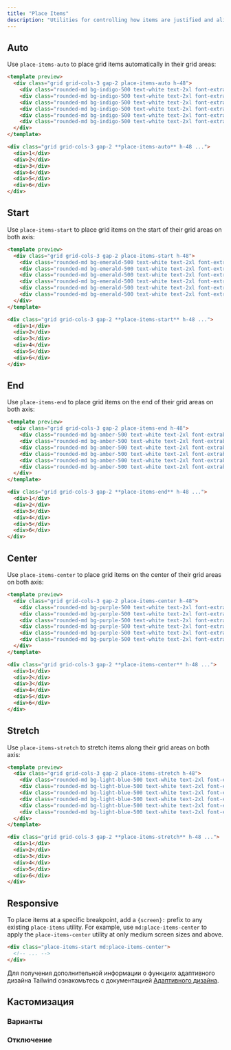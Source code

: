 ```yaml
---
title: "Place Items"
description: "Utilities for controlling how items are justified and aligned at the same time."
---
```




## Auto

Use `place-items-auto` to place grid items automatically in their grid areas:

```html indigo
<template preview>
  <div class="grid grid-cols-3 gap-2 place-items-auto h-48">
    <div class="rounded-md bg-indigo-500 text-white text-2xl font-extrabold flex items-center justify-center py-3">1</div>
    <div class="rounded-md bg-indigo-500 text-white text-2xl font-extrabold flex items-center justify-center py-3">2</div>
    <div class="rounded-md bg-indigo-500 text-white text-2xl font-extrabold flex items-center justify-center py-3">3</div>
    <div class="rounded-md bg-indigo-500 text-white text-2xl font-extrabold flex items-center justify-center py-3">4</div>
    <div class="rounded-md bg-indigo-500 text-white text-2xl font-extrabold flex items-center justify-center py-3">5</div>
    <div class="rounded-md bg-indigo-500 text-white text-2xl font-extrabold flex items-center justify-center py-3">6</div>
  </div>
</template>

<div class="grid grid-cols-3 gap-2 **place-items-auto** h-48 ...">
  <div>1</div>
  <div>2</div>
  <div>3</div>
  <div>4</div>
  <div>5</div>
  <div>6</div>
</div>
```

## Start

Use `place-items-start` to place grid items on the start of their grid areas on both axis:

```html emerald
<template preview>
  <div class="grid grid-cols-3 gap-2 place-items-start h-48">
    <div class="rounded-md bg-emerald-500 text-white text-2xl font-extrabold flex items-center justify-center h-16 w-16">1</div>
    <div class="rounded-md bg-emerald-500 text-white text-2xl font-extrabold flex items-center justify-center h-16 w-16">2</div>
    <div class="rounded-md bg-emerald-500 text-white text-2xl font-extrabold flex items-center justify-center h-16 w-16">3</div>
    <div class="rounded-md bg-emerald-500 text-white text-2xl font-extrabold flex items-center justify-center h-16 w-16">4</div>
    <div class="rounded-md bg-emerald-500 text-white text-2xl font-extrabold flex items-center justify-center h-16 w-16">5</div>
    <div class="rounded-md bg-emerald-500 text-white text-2xl font-extrabold flex items-center justify-center h-16 w-16">6</div>
  </div>
</template>

<div class="grid grid-cols-3 gap-2 **place-items-start** h-48 ...">
  <div>1</div>
  <div>2</div>
  <div>3</div>
  <div>4</div>
  <div>5</div>
  <div>6</div>
</div>
```

## End

Use `place-items-end` to place grid items on the end of their grid areas on both axis:

```html amber
<template preview>
  <div class="grid grid-cols-3 gap-2 place-items-end h-48">
    <div class="rounded-md bg-amber-500 text-white text-2xl font-extrabold flex items-center justify-center h-16 w-16">1</div>
    <div class="rounded-md bg-amber-500 text-white text-2xl font-extrabold flex items-center justify-center h-16 w-16">2</div>
    <div class="rounded-md bg-amber-500 text-white text-2xl font-extrabold flex items-center justify-center h-16 w-16">3</div>
    <div class="rounded-md bg-amber-500 text-white text-2xl font-extrabold flex items-center justify-center h-16 w-16">4</div>
    <div class="rounded-md bg-amber-500 text-white text-2xl font-extrabold flex items-center justify-center h-16 w-16">5</div>
    <div class="rounded-md bg-amber-500 text-white text-2xl font-extrabold flex items-center justify-center h-16 w-16">6</div>
  </div>
</template>

<div class="grid grid-cols-3 gap-2 **place-items-end** h-48 ...">
  <div>1</div>
  <div>2</div>
  <div>3</div>
  <div>4</div>
  <div>5</div>
  <div>6</div>
</div>
```

## Center

Use `place-items-center` to place grid items on the center of their grid areas on both axis:

```html purple
<template preview>
  <div class="grid grid-cols-3 gap-2 place-items-center h-48">
    <div class="rounded-md bg-purple-500 text-white text-2xl font-extrabold flex items-center justify-center h-16 w-16">1</div>
    <div class="rounded-md bg-purple-500 text-white text-2xl font-extrabold flex items-center justify-center h-16 w-16">2</div>
    <div class="rounded-md bg-purple-500 text-white text-2xl font-extrabold flex items-center justify-center h-16 w-16">3</div>
    <div class="rounded-md bg-purple-500 text-white text-2xl font-extrabold flex items-center justify-center h-16 w-16">4</div>
    <div class="rounded-md bg-purple-500 text-white text-2xl font-extrabold flex items-center justify-center h-16 w-16">5</div>
    <div class="rounded-md bg-purple-500 text-white text-2xl font-extrabold flex items-center justify-center h-16 w-16">6</div>
  </div>
</template>

<div class="grid grid-cols-3 gap-2 **place-items-center** h-48 ...">
  <div>1</div>
  <div>2</div>
  <div>3</div>
  <div>4</div>
  <div>5</div>
  <div>6</div>
</div>
```

## Stretch

Use `place-items-stretch` to stretch items along their grid areas on both axis:

```html lightBlue
<template preview>
  <div class="grid grid-cols-3 gap-2 place-items-stretch h-48">
    <div class="rounded-md bg-light-blue-500 text-white text-2xl font-extrabold flex items-center justify-center">1</div>
    <div class="rounded-md bg-light-blue-500 text-white text-2xl font-extrabold flex items-center justify-center">2</div>
    <div class="rounded-md bg-light-blue-500 text-white text-2xl font-extrabold flex items-center justify-center">3</div>
    <div class="rounded-md bg-light-blue-500 text-white text-2xl font-extrabold flex items-center justify-center">4</div>
    <div class="rounded-md bg-light-blue-500 text-white text-2xl font-extrabold flex items-center justify-center">5</div>
    <div class="rounded-md bg-light-blue-500 text-white text-2xl font-extrabold flex items-center justify-center">6</div>
  </div>
</template>

<div class="grid grid-cols-3 gap-2 **place-items-stretch** h-48 ...">
  <div>1</div>
  <div>2</div>
  <div>3</div>
  <div>4</div>
  <div>5</div>
  <div>6</div>
</div>
```

## Responsive

To place items at a specific breakpoint, add a `{screen}:` prefix to any existing `place-items` utility. For example, use `md:place-items-center` to apply the `place-items-center` utility at only medium screen sizes and above.

```html
<div class="place-items-start md:place-items-center">
  <!-- ... -->
</div>
```

Для получения дополнительной информации о функциях адаптивного дизайна Tailwind ознакомьтесь с документацией [Адаптивного дизайна](/docs/responsive-design).

## Кастомизация

### Варианты

<Variants plugin="placeItems" name="place-items" />

### Отключение

<Disabling plugin="placeItems" name="place-items" />
